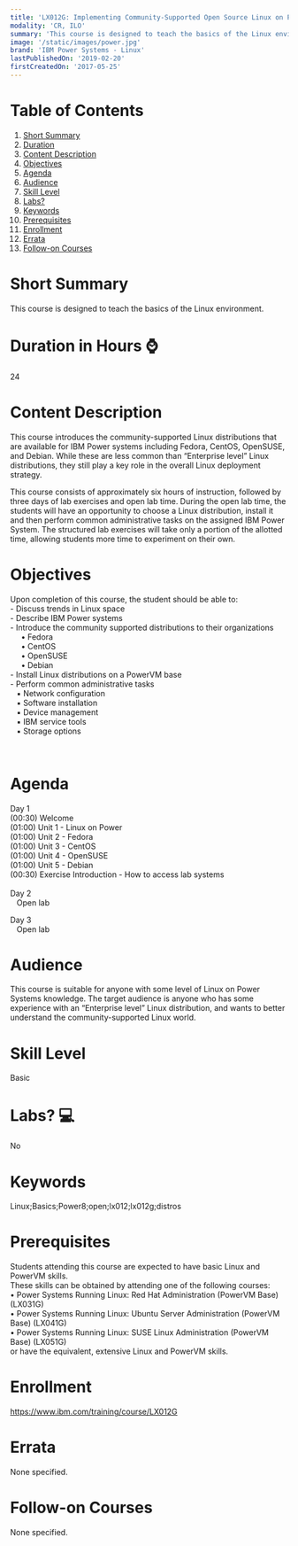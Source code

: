 ```yaml
---
title: 'LX012G: Implementing Community-Supported Open Source Linux on Power Systems'
modality: 'CR, ILO'
summary: 'This course is designed to teach the basics of the Linux environment.'
image: '/static/images/power.jpg'
brand: 'IBM Power Systems - Linux'
lastPublishedOn: '2019-02-20'
firstCreatedOn: '2017-05-25'
---
```

# Table of Contents
1.  [Short Summary](#short-summary)
2.  [Duration](#duration-in-hours-)
3.  [Content Description](#content-description)
4.  [Objectives](#objectives)
5.  [Agenda](#agenda)
6.  [Audience](#audience)
7.  [Skill Level](#skill-level)
8.  [Labs?](#labs-)
9.  [Keywords](#keywords)
10. [Prerequisites](#prerequisites)
11. [Enrollment](#enrollment)
12. [Errata](#errata)
13. [Follow-on Courses](#follow-on-courses)

# Short Summary
This course is designed to teach the basics of the Linux environment.

# Duration in Hours ⌚
24

# Content Description
<p>This course introduces the community-supported Linux distributions that are available for IBM Power systems including Fedora, CentOS, OpenSUSE, and Debian. While these are less common than &ldquo;Enterprise level&rdquo; Linux distributions, they still play a key role in the overall Linux deployment strategy.</p>

<p>This course consists of approximately six hours of instruction, followed by three days of lab exercises and open lab time. During the open lab time, the students will have an opportunity to choose a Linux distribution, install it and then perform common administrative tasks on the assigned IBM Power System. The structured lab exercises will take only a portion of the allotted time, allowing students more time to experiment on their own.</p>

# Objectives
<p>Upon completion of this course, the student should be able to:<br />
- Discuss trends in Linux space<br />
- Describe IBM Power systems<br />
- Introduce the community supported distributions to their organizations<br />
&nbsp;&nbsp;&nbsp;&nbsp; &bull; Fedora<br />
&nbsp;&nbsp;&nbsp;&nbsp; &bull; CentOS<br />
&nbsp;&nbsp;&nbsp;&nbsp; &bull; OpenSUSE<br />
&nbsp;&nbsp;&nbsp;&nbsp; &bull; Debian<br />
- Install Linux distributions on a PowerVM base<br />
- Perform common administrative tasks<br />
&nbsp;&nbsp; ▪ Network configuration<br />
&nbsp;&nbsp; ▪ Software installation<br />
&nbsp;&nbsp; ▪ Device management<br />
&nbsp;&nbsp; ▪ IBM service tools<br />
&nbsp;&nbsp; ▪ Storage options</p>

<p>&nbsp;</p>

# Agenda
<p>Day 1<br />(00:30) Welcome<br />(01:00) Unit 1 - Linux on Power<br />(01:00) Unit 2 - Fedora<br />(01:00) Unit 3 - CentOS<br />(01:00) Unit 4 - OpenSUSE<br />(01:00) Unit 5 - Debian<br />(00:30) Exercise Introduction - How to access lab systems<br /><br />Day 2<br />&nbsp;&nbsp; Open lab</p><p>Day 3<br />&nbsp;&nbsp; Open lab</p>

# Audience
<p>This course is suitable for anyone with some level of Linux on Power Systems knowledge. The target audience is anyone who has some experience with an &ldquo;Enterprise level&rdquo; Linux distribution, and wants to better understand the community-supported Linux world.</p>

# Skill Level
Basic

# Labs? 💻
No

# Keywords
Linux;Basics;Power8;open;lx012;lx012g;distros

# Prerequisites
<p>Students attending this course are expected to have basic Linux and PowerVM skills.<br />
These skills can be obtained by attending one of the following courses:<br />
&bull; Power Systems Running Linux: Red Hat Administration (PowerVM Base) (LX031G)<br />
&bull; Power Systems Running Linux: Ubuntu Server Administration (PowerVM Base) (LX041G)<br />
&bull; Power Systems Running Linux: SUSE Linux Administration (PowerVM Base) (LX051G)<br />
or have the equivalent, extensive Linux and PowerVM skills.</p>

# Enrollment
https://www.ibm.com/training/course/LX012G

# Errata
None specified.

# Follow-on Courses
None specified.

